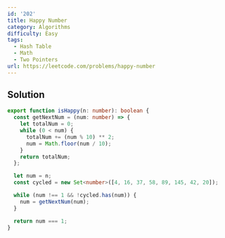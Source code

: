 ```yaml
---
id: '202'
title: Happy Number
category: Algorithms
difficulty: Easy
tags:
  - Hash Table
  - Math
  - Two Pointers
url: https://leetcode.com/problems/happy-number
---
```


## Solution

```typescript showLineNumbers
export function isHappy(n: number): boolean {
  const getNextNum = (num: number) => {
    let totalNum = 0;
    while (0 < num) {
      totalNum += (num % 10) ** 2;
      num = Math.floor(num / 10);
    }
    return totalNum;
  };

  let num = n;
  const cycled = new Set<number>([4, 16, 37, 58, 89, 145, 42, 20]);

  while (num !== 1 && !cycled.has(num)) {
    num = getNextNum(num);
  }

  return num === 1;
}
```

